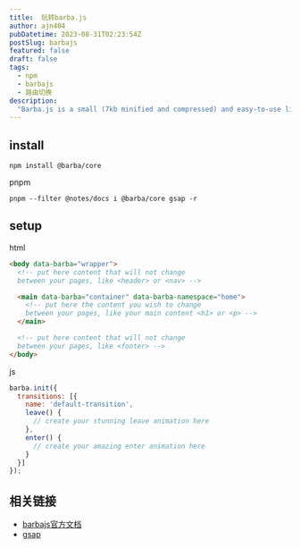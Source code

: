 ```yaml
---
title:  玩转barba.js
author: ajn404
pubDatetime: 2023-08-31T02:23:54Z
postSlug: barbajs
featured: false
draft: false
tags:
  - npm
  - barbajs
  - 路由切换
description:
  "Barba.js is a small (7kb minified and compressed) and easy-to-use library that helps you create fluid and smooth transitions between your website’s pages. It makes your website run like a SPA (Single Page Application) and help reduce the delay between your pages, minimize browser HTTP requests and enhance your user’s web experience."
---
```


## install

```
npm install @barba/core
```

pnpm 
```
pnpm --filter @notes/docs i @barba/core gsap -r
```

## setup

html
```html
<body data-barba="wrapper">
  <!-- put here content that will not change
  between your pages, like <header> or <nav> -->

  <main data-barba="container" data-barba-namespace="home">
    <!-- put here the content you wish to change
    between your pages, like your main content <h1> or <p> -->
  </main>

  <!-- put here content that will not change
  between your pages, like <footer> -->
</body>
```
js
```js
barba.init({
  transitions: [{
    name: 'default-transition',
    leave() {
      // create your stunning leave animation here
    },
    enter() {
      // create your amazing enter animation here
    }
  }]
});
```


## 相关链接

- [barbajs官方文档](https://barba.js.org)
- [gsap](https://greensock.com/docs/)